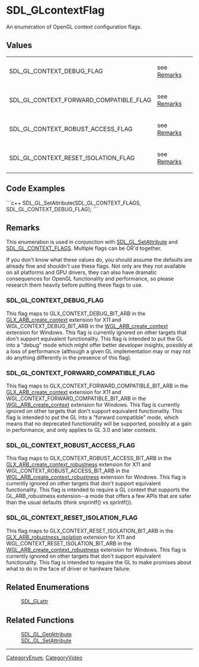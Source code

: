 <!-- pragma section-numbers off -->
<!-- pragma camelcase off -->


= SDL_GLcontextFlag =
An enumeration of OpenGL context configuration flags.




== Values ==
{|
|SDL_GL_CONTEXT_DEBUG_FLAG
|see [[#SDL_GL_CONTEXT_DEBUG_FLAG|Remarks]]
|-
|SDL_GL_CONTEXT_FORWARD_COMPATIBLE_FLAG
|see [[#SDL_GL_CONTEXT_FORWARD_COMPATIBLE_FLAG|Remarks]]
|-
|SDL_GL_CONTEXT_ROBUST_ACCESS_FLAG
|see [[#SDL_GL_CONTEXT_ROBUST_ACCESS_FLAG|Remarks]]
|-
|SDL_GL_CONTEXT_RESET_ISOLATION_FLAG
|see [[#SDL_GL_CONTEXT_RESET_ISOLATION_FLAG|Remarks]]
|}


== Code Examples ==
```c++
SDL_GL_SetAttribute(SDL_GL_CONTEXT_FLAGS, SDL_GL_CONTEXT_DEBUG_FLAG);
```


== Remarks ==
This enumeration is used in conjunction with [[SDL_GL_SetAttribute]] and [[SDL_GLattr|SDL_GL_CONTEXT_FLAGS]].  Multiple flags can be OR'd together.

If you don't know what these values do, you should assume the defaults are already fine and shouldn't use these flags. Not only are they not available on all platforms and GPU drivers, they can also have dramatic consequences for OpenGL functionality and performance, so please research them heavily before putting these flags to use.

=== SDL_GL_CONTEXT_DEBUG_FLAG ===

This flag maps to GLX_CONTEXT_DEBUG_BIT_ARB in the [http://www.opengl.org/registry/specs/ARB/glx_create_context.txt GLX_ARB_create_context] extension for X11 and WGL_CONTEXT_DEBUG_BIT_ARB in the [http://www.opengl.org/registry/specs/ARB/wgl_create_context.txt WGL_ARB_create_context] extension for Windows. This flag is currently ignored on other targets that don't support equivalent functionality. This flag is intended to put the GL into a "debug" mode which might offer better developer insights, possibly at a loss of performance (although a given GL implementation may or may not do anything differently in the presence of this flag).

=== SDL_GL_CONTEXT_FORWARD_COMPATIBLE_FLAG ===

This flag maps to GLX_CONTEXT_FORWARD_COMPATIBLE_BIT_ARB in the [http://www.opengl.org/registry/specs/ARB/glx_create_context.txt GLX_ARB_create_context] extension for X11 and WGL_CONTEXT_FORWARD_COMPATIBLE_BIT_ARB in the [http://www.opengl.org/registry/specs/ARB/wgl_create_context.txt WGL_ARB_create_context] extension for Windows. This flag is currently ignored on other targets that don't support equivalent functionality. This flag is intended to put the GL into a "forward compatible" mode, which means that no deprecated functionality will be supported, possibly at a gain in performance, and only applies to GL 3.0 and later contexts.

=== SDL_GL_CONTEXT_ROBUST_ACCESS_FLAG ===

This flag maps to GLX_CONTEXT_ROBUST_ACCESS_BIT_ARB in the [http://www.opengl.org/registry/specs/ARB/glx_create_context_robustness.txt GLX_ARB_create_context_robustness] extension for X11 and WGL_CONTEXT_ROBUST_ACCESS_BIT_ARB in the [http://www.opengl.org/registry/specs/ARB/wgl_create_context_robustness.txt WGL_ARB_create_context_robustness] extension for Windows. This flag is currently ignored on other targets that don't support equivalent functionality. This flag is intended to require a GL context that supports the GL_ARB_robustness extension--a mode that offers a few APIs that are safer than the usual defaults (think snprintf() vs sprintf()).

=== SDL_GL_CONTEXT_RESET_ISOLATION_FLAG ===

This flag maps to GLX_CONTEXT_RESET_ISOLATION_BIT_ARB in the [http://www.opengl.org/registry/specs/ARB/glx_robustness_isolation.txt GLX_ARB_robustness_isolation] extension for X11 and WGL_CONTEXT_RESET_ISOLATION_BIT_ARB in the [http://www.opengl.org/registry/specs/ARB/wgl_robustness_isolation.txt WGL_ARB_create_context_robustness] extension for Windows. This flag is currently ignored on other targets that don't support equivalent functionality. This flag is intended to require the GL to make promises about what to do in the face of driver or hardware failure.

== Related Enumerations ==
:[[SDL_GLattr]] 

== Related Functions ==
:[[SDL_GL_GetAttribute]]
:[[SDL_GL_SetAttribute]]

----
[[CategoryEnum]], [[CategoryVideo]]
<!-- #See the Style Guide for instructions on editing the footer. -->
